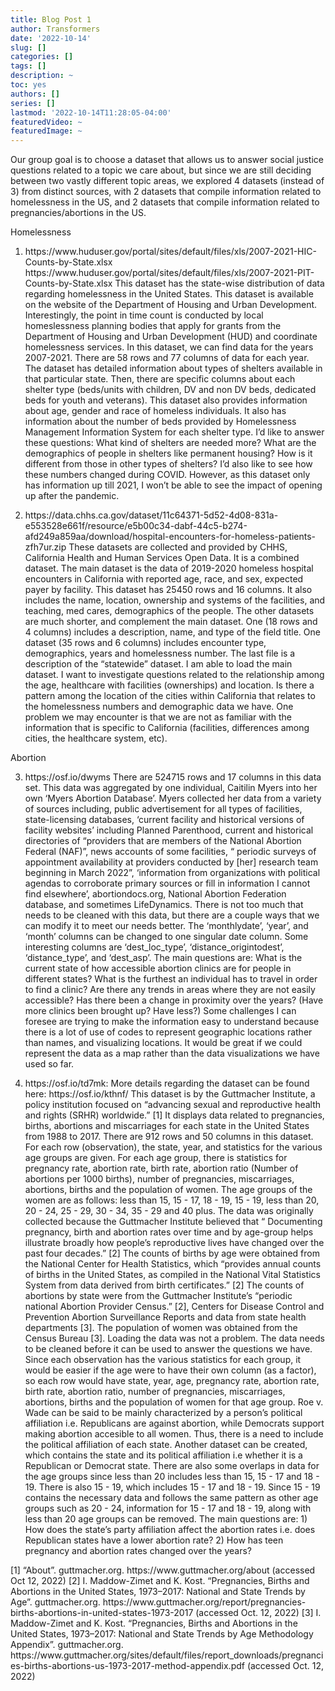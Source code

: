 ```yaml
---
title: Blog Post 1
author: Transformers
date: '2022-10-14'
slug: []
categories: []
tags: []
description: ~
toc: yes
authors: []
series: []
lastmod: '2022-10-14T11:28:05-04:00'
featuredVideo: ~
featuredImage: ~
---
```


Our group goal is to choose a dataset that allows us to answer social justice questions related to a topic we care about, but since we are still deciding between two vastly different topic areas, we explored 4 datasets (instead of 3) from distinct sources, with 2 datasets that compile information related to homelessness in the US, and 2 datasets that compile information related to pregnancies/abortions in the US.


Homelessness

1. https://www.huduser.gov/portal/sites/default/files/xls/2007-2021-HIC-Counts-by-State.xlsx
https://www.huduser.gov/portal/sites/default/files/xls/2007-2021-PIT-Counts-by-State.xlsx 
This dataset has the state-wise distribution of data regarding homelessness in the United States. This dataset is available on the website of the Department of Housing and Urban Development. Interestingly, the point in time count is conducted by local homeslessness planning bodies that apply for grants from the Department of Housing and Urban Development (HUD) and coordinate homelessness services. In this dataset, we can find data for the years 2007-2021. There are 58 rows and 77 columns of data for each year. The dataset has detailed information about types of shelters available in that particular state. Then, there are specific columns about each shelter type (beds/units with children, DV and non DV beds, dedicated beds for youth and veterans). This dataset also provides information about age, gender and race of homeless individuals. It also has information about the number of beds provided by Homelessness Management Information System for each shelter type. I'd like to answer these questions: What kind of shelters are needed more? What are the demographics of people in shelters like permanent housing? How is it different from those in other types of shelters? I'd also like to see how these numbers changed during COVID. However, as this dataset only has information up till 2021, I won't be able to see the impact of opening up after the pandemic.

2. https://data.chhs.ca.gov/dataset/11c64371-5d52-4d08-831a-e553528e661f/resource/e5b00c34-dabf-44c5-b274-afd249a859aa/download/hospital-encounters-for-homeless-patients-zfh7ur.zip
These datasets are collected and provided by CHHS, California Health and Human Services Open Data. It is a combined dataset. The main dataset is the data of 2019-2020 homeless hospital encounters in California with reported age, race, and sex, expected payer by facility. This dataset has 25450 rows and 16 columns. It also includes the name, location, ownership and systems of the facilities, and teaching, med cares, demographics of the people. The other datasets are much shorter, and complement the main dataset. One (18 rows and 4 columns) includes a description, name, and type of the field title. One dataset (35 rows and 6 columns) includes encounter type, demographics, years and homelessness number. The last file is a description of the “statewide” dataset. I am able to load the main dataset. I want to investigate questions related to the relationship among the age, healthcare with facilities (ownerships) and location. Is there a pattern among the location of the cities within California that relates to the homelessness numbers and demographic data we have. One problem we may encounter is that we are not as familiar with the information that is specific to California (facilities, differences among cities, the healthcare system, etc). 

Abortion

3. https://osf.io/dwyms
There are 524715 rows and 17 columns in this data set. This data was aggregated by one individual, Caitilin Myers into her own ‘Myers Abortion Database’. Myers collected her data from a variety of sources including, public advertisement for all types of facilities, state-licensing databases, ‘current facility and historical versions of facility websites’ including Planned Parenthood, current and historical directories of “providers that are members of the National Abortion Federal (NAF)”, news accounts of some facilities, “ periodic surveys of appointment availability at providers conducted by [her] research team beginning in March 2022”, ‘information from organizations with political agendas to corroborate primary sources or fill in information I cannot find elsewhere’, abortiondocs.org, National Abortion Federation database, and sometimes LifeDynamics. There is not too much that needs to be cleaned with this data, but there are a couple ways that we can modify it to meet our needs better. The ‘monthlydate’, ‘year’, and ‘month’ columns can be changed to one singular date column. Some interesting columns are ‘dest_loc_type’, ‘distance_origintodest’, ‘distance_type’, and ‘dest_asp’. The main questions are: What is the current state of how accessible abortion clinics are for people in different states? What is the furthest an individual has to travel in order to find a clinic? Are there any trends in areas where they are not easily accessible? Has there been a change in proximity over the years? (Have more clinics been brought up? Have less?) Some challenges I can foresee are trying to make the information easy to understand because there is a lot of use of codes to represent geographic locations rather than names, and visualizing locations. It would be great if we could represent the data as a map rather than the data visualizations we have used so far.

4. https://osf.io/td7mk: More details regarding the dataset can be found here: https://osf.io/kthnf/
This dataset is by the Guttmacher Institute, a policy institution focused on “advancing sexual and reproductive health and rights (SRHR) worldwide.” [1] It displays data related to pregnancies, births, abortions and miscarriages for each state in the United States from 1988 to 2017. There are 912 rows and 50 columns in this dataset. For each row (observation), the state, year, and statistics for the various age groups are given. For each age group, there is statistics for pregnancy rate, abortion rate, birth rate, abortion ratio (Number of abortions per 1000 births), number of pregnancies, miscarriages, abortions, births and the population of women. The age groups of the women are as follows: less than 15, 15 - 17, 18 - 19, 15  - 19, less than 20, 20 - 24, 25 - 29, 30 - 34, 35 - 29 and 40 plus. The data was originally collected because the Guttmacher Institute believed that “ Documenting pregnancy, birth and abortion rates over time and by age-group helps illustrate broadly how people’s reproductive lives have changed over the past four decades.” [2] The counts of births by age were obtained from the National Center for Health Statistics, which “provides annual counts of births in the United States, as compiled in the National Vital Statistics System from data derived from birth certificates.” [2] The counts of abortions by state were from the Guttmacher Institute’s “periodic national Abortion Provider Census.” [2],  Centers for Disease Control and Prevention Abortion Surveillance Reports and data from state health departments [3]. The population of women was obtained from the Census Bureau [3].
Loading the data was not a problem. The data needs to be cleaned before it can be used to answer the questions we have. Since each observation has the various statistics for each group, it would be easier if the age were to have their own column (as a factor), so each row would have state, year, age, pregnancy rate, abortion rate, birth rate, abortion ratio, number of pregnancies, miscarriages, abortions, births and the population of women for that age group. Roe v. Wade can be said to be mainly characterized by a person’s political affiliation i.e. Republicans are against abortion, while Democrats support making abortion accesible to all women. Thus, there is a need to include the political affiliation of each state. Another dataset can be created, which contains the state and its political affiliation i.e whether it is a Republican or Democrat state. There are also some overlaps in data for the age groups since less than 20 includes less than 15, 15 - 17 and 18 - 19. There is also 15 - 19, which includes 15 - 17 and 18 - 19. Since 15 - 19 contains the necessary data and follows the same pattern as other age groups such as 20 - 24, information for 15 - 17 and 18 - 19, along with less than 20 age groups can be removed. The main questions are: 1) How does the state’s party affiliation affect the abortion rates i.e. does Republican states have a lower abortion rate? 2) How has teen pregnancy and abortion rates changed over the years?

[1] “About”. guttmacher.org. https://www.guttmacher.org/about (accessed Oct 12, 2022)
[2] I. Maddow-Zimet and K. Kost. “Pregnancies, Births and Abortions in the United States, 1973–2017: National and State Trends by Age”. guttmacher.org. https://www.guttmacher.org/report/pregnancies-births-abortions-in-united-states-1973-2017 (accessed Oct. 12, 2022)
[3] I. Maddow-Zimet and K. Kost. “Pregnancies, Births and Abortions in the
United States, 1973–2017: National and State Trends by Age Methodology Appendix”. guttmacher.org. https://www.guttmacher.org/sites/default/files/report_downloads/pregnancies-births-abortions-us-1973-2017-method-appendix.pdf (accessed Oct. 12, 2022)